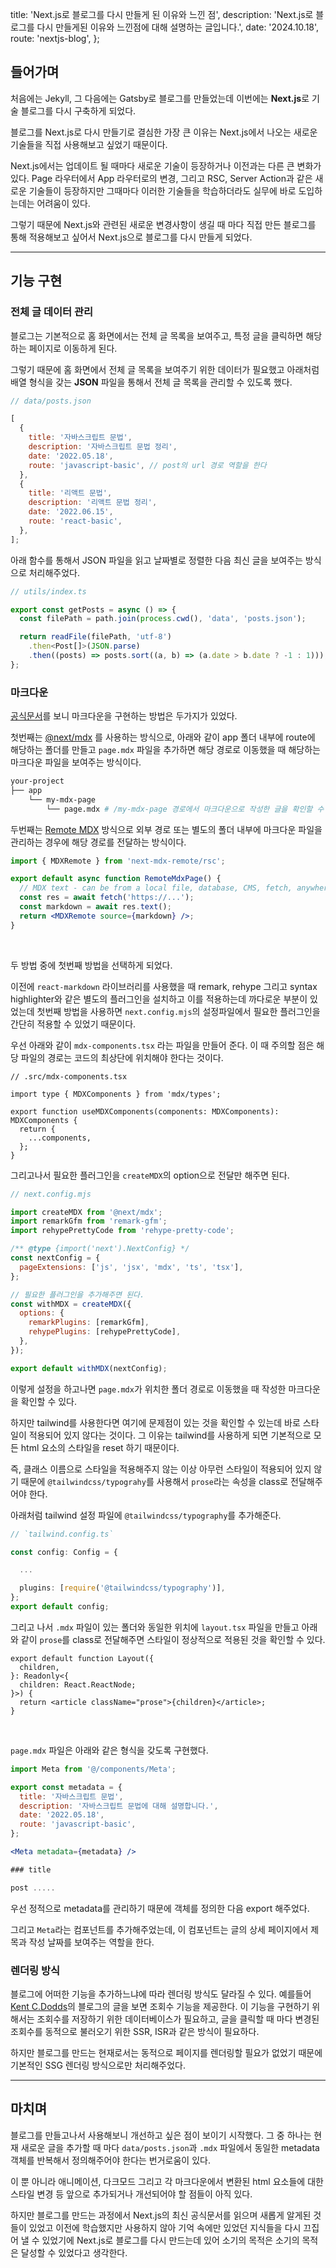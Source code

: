 
  title: 'Next.js로 블로그를 다시 만들게 된 이유와 느낀 점',
  description:
    'Next.js로 블로그를 다시 만들게된 이유와 느낀점에 대해 설명하는 글입니다.',
  date: '2024.10.18',
  route: 'nextjs-blog',
};

<Meta metadata={metadata} />

## 들어가며

처음에는 Jekyll, 그 다음에는 Gatsby로 블로그를 만들었는데 이번에는 **Next.js**로 기술 블로그를 다시 구축하게 되었다.

블로그를 Next.js로 다시 만들기로 결심한 가장 큰 이유는 Next.js에서 나오는 새로운 기술들을 직접 사용해보고 싶었기 때문이다.

Next.js에서는 업데이트 될 때마다 새로운 기술이 등장하거나 이전과는 다른 큰 변화가 있다. Page 라우터에서 App 라우터로의 변경, 그리고 RSC, Server Action과 같은 새로운 기술들이 등장하지만 그때마다 이러한 기술들을 학습하더라도 실무에 바로 도입하는데는 어려움이 있다.

그렇기 때문에 Next.js와 관련된 새로운 변경사항이 생길 때 마다 직접 만든 블로그를 통해 적용해보고 싶어서 Next.js으로 블로그를 다시 만들게 되었다.

---

## 기능 구현

### 전체 글 데이터 관리

블로그는 기본적으로 홈 화면에서는 전체 글 목록을 보여주고, 특정 글을 클릭하면 해당하는 페이지로 이동하게 된다.

그렇기 때문에 홈 화면에서 전체 글 목록을 보여주기 위한 데이터가 필요했고 아래처럼 배열 형식을 갖는 **JSON** 파일을 통해서 전체 글 목록을 관리할 수 있도록 했다.

```jsx
// data/posts.json

[
  {
    title: '자바스크립트 문법',
    description: '자바스크립트 문법 정리',
    date: '2022.05.18',
    route: 'javascript-basic', // post의 url 경로 역할을 한다
  },
  {
    title: '리액트 문법',
    description: '리액트 문법 정리',
    date: '2022.06.15',
    route: 'react-basic',
  },
];
```

아래 함수를 통해서 JSON 파일을 읽고 날짜별로 정렬한 다음 최신 글을 보여주는 방식으로 처리해주었다.

```jsx
// utils/index.ts

export const getPosts = async () => {
  const filePath = path.join(process.cwd(), 'data', 'posts.json');

  return readFile(filePath, 'utf-8')
    .then<Post[]>(JSON.parse)
    .then((posts) => posts.sort((a, b) => (a.date > b.date ? -1 : 1)));
};

```

### 마크다운

[공식문서](https://nextjs.org/docs/app/building-your-application/configuring/mdx#nextmdx)를 보니 마크다운을 구현하는 방법은 두가지가 있었다.

첫번째는 [@next/mdx](https://nextjs.org/docs/app/building-your-application/configuring/mdx#nextmdx) 를 사용하는 방식으로, 아래와 같이 app 폴더 내부에 route에 해당하는 폴더를 만들고 `page.mdx` 파일을 추가하면 해당 경로로 이동했을 때 해당하는 마크다운 파일을 보여주는 방식이다.

```bash
your-project
├── app
    └── my-mdx-page
        └── page.mdx # /my-mdx-page 경로에서 마크다운으로 작성한 글을 확인할 수 있다.
```

두번째는 [Remote MDX](https://nextjs.org/docs/app/building-your-application/configuring/mdx#remote-mdx) 방식으로 외부 경로 또는 별도의 폴더 내부에 마크다운 파일을 관리하는 경우에 해당 경로를 전달하는 방식이다.

```jsx
import { MDXRemote } from 'next-mdx-remote/rsc';

export default async function RemoteMdxPage() {
  // MDX text - can be from a local file, database, CMS, fetch, anywhere...
  const res = await fetch('https://...');
  const markdown = await res.text();
  return <MDXRemote source={markdown} />;
}
```

<br />

두 방법 중에 첫번째 방법을 선택하게 되었다.

이전에 `react-markdown` 라이브러리를 사용했을 때 remark, rehype 그리고 syntax highlighter와 같은 별도의 플러그인을 설치하고 이를 적용하는데 까다로운 부분이 있었는데 첫번째 방법을 사용하면 `next.config.mjs`의 설정파일에서 필요한 플러그인을 간단히 적용할 수 있었기 때문이다.

우선 아래와 같이 `mdx-components.tsx` 라는 파일을 만들어 준다. 이 때 주의할 점은 해당 파일의 경로는 코드의 최상단에 위치해야 한다는 것이다.

```tsx
// .src/mdx-components.tsx

import type { MDXComponents } from 'mdx/types';

export function useMDXComponents(components: MDXComponents): MDXComponents {
  return {
    ...components,
  };
}
```

그리고나서 필요한 플러그인을 `createMDX`의 option으로 전달만 해주면 된다.

```js
// next.config.mjs

import createMDX from '@next/mdx';
import remarkGfm from 'remark-gfm';
import rehypePrettyCode from 'rehype-pretty-code';

/** @type {import('next').NextConfig} */
const nextConfig = {
  pageExtensions: ['js', 'jsx', 'mdx', 'ts', 'tsx'],
};

// 필요한 플러그인을 추가해주면 된다.
const withMDX = createMDX({
  options: {
    remarkPlugins: [remarkGfm],
    rehypePlugins: [rehypePrettyCode],
  },
});

export default withMDX(nextConfig);
```

이렇게 설정을 하고나면 `page.mdx`가 위치한 폴더 경로로 이동했을 때 작성한 마크다운을 확인할 수 있다.

하지만 tailwind를 사용한다면 여기에 문제점이 있는 것을 확인할 수 있는데 바로 스타일이 적용되어 있지 않다는 것이다. 그 이유는 tailwind를 사용하게 되면 기본적으로 모든 html 요소의 스타일을 reset 하기
때문이다.

즉, 클래스 이름으로 스타일을 적용해주지 않는 이상 아무런 스타일이 적용되어 있지 않기 때문에 `@tailwindcss/typograhy`를 사용해서 `prose`라는 속성을 class로 전달해주어야 한다.

아래처럼 tailwind 설정 파일에 `@tailwindcss/typography`를 추가해준다.

```ts
// `tailwind.config.ts`

const config: Config = {

  ...

  plugins: [require('@tailwindcss/typography')],
};
export default config;
```

그리고 나서 `.mdx` 파일이 있는 폴더와 동일한 위치에 `layout.tsx` 파일을 만들고 아래와 같이 `prose`를 class로 전달해주면 스타일이 정상적으로 적용된 것을 확인할 수 있다.

```tsx
export default function Layout({
  children,
}: Readonly<{
  children: React.ReactNode;
}>) {
  return <article className="prose">{children}</article>;
}
```

<br />

`page.mdx` 파일은 아래와 같은 형식을 갖도록 구현했다.

```jsx
import Meta from '@/components/Meta';

export const metadata = {
  title: '자바스크립트 문법',
  description: '자바스크립트 문법에 대해 설명합니다.',
  date: '2022.05.18',
  route: 'javascript-basic',
};

<Meta metadata={metadata} />

### title

post .....

```

우선 정적으로 metadata를 관리하기 때문에 객체를 정의한 다음 export 해주었다.

그리고 `Meta`라는 컴포넌트를 추가해주었는데, 이 컴포넌트는 글의 상세 페이지에서 제목과 작성 날짜를 보여주는 역할을 한다.

### 렌더링 방식

블로그에 어떠한 기능을 추가하느냐에 따라 렌더링 방식도 달라질 수 있다. 예를들어 [Kent C.Dodds](https://kentcdodds.com/blog)의 블로그의 글을 보면 조회수 기능을 제공한다. 이 기능을 구현하기 위해서는 조회수를 저장하기 위한 데이터베이스가 필요하고, 글을 클릭할 때 마다 변경된 조회수를 동적으로 불러오기 위한 SSR, ISR과 같은 방식이 필요하다.

하지만 블로그를 만드는 현재로서는 동적으로 페이지를 렌더링할 필요가 없었기 때문에 기본적인 SSG 렌더링 방식으로만 처리해주었다.

---

## 마치며

블로그를 만들고나서 사용해보니 개선하고 싶은 점이 보이기 시작했다. 그 중 하나는 현재 새로운 글을 추가할 때 마다 `data/posts.json`과 `.mdx` 파일에서 동일한 metadata 객체를 반복해서 정의해주어야 한다는 번거로움이 있다.

이 뿐 아니라 애니메이션, 다크모드 그리고 각 마크다운에서 변환된 html 요소들에 대한 스타일 변경 등 앞으로 추가되거나 개선되어야 할 점들이 아직 있다.

하지만 블로그를 만드는 과정에서 Next.js의 최신 공식문서를 읽으며 새롭게 알게된 것들이 있었고 이전에 학습했지만 사용하지 않아 기억 속에만 있었던 지식들을 다시 끄집어 낼 수 있었기에 Next.js로 블로그를 다시 만드는데 있어 소기의 목적은 소기의 목적은 달성할 수 있었다고 생각한다.
